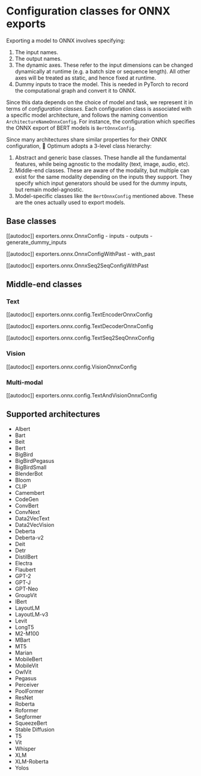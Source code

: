 <!--Copyright 2022 The HuggingFace Team. All rights reserved.

Licensed under the Apache License, Version 2.0 (the "License"); you may not use this file except in compliance with
the License. You may obtain a copy of the License at

http://www.apache.org/licenses/LICENSE-2.0

Unless required by applicable law or agreed to in writing, software distributed under the License is distributed on
an "AS IS" BASIS, WITHOUT WARRANTIES OR CONDITIONS OF ANY KIND, either express or implied. See the License for the
specific language governing permissions and limitations under the License.
-->

# Configuration classes for ONNX exports

Exporting a model to ONNX involves specifying:
1. The input names.
2. The output names.
3. The dynamic axes. These refer to the input dimensions can be changed dynamically at runtime (e.g. a batch size or sequence length).
All other axes will be treated as static, and hence fixed at runtime.
4. Dummy inputs to trace the model. This is needed in PyTorch to record the computational graph and convert it to ONNX.

Since this data depends on the choice of model and task, we represent it in terms of _configuration classes_. Each configuration class is associated with
a specific model architecture, and follows the naming convention `ArchitectureNameOnnxConfig`. For instance, the configuration which specifies the ONNX
export of BERT models is `BertOnnxConfig`.

Since many architectures share similar properties for their ONNX configuration, 🤗 Optimum adopts a 3-level class hierarchy:
1. Abstract and generic base classes. These handle all the fundamental features, while being agnostic to the modality (text, image, audio, etc).
2. Middle-end classes. These are aware of the modality, but multiple can exist for the same modality depending on the inputs they support.
They specify which input generators should be used for the dummy inputs, but remain model-agnostic.
3. Model-specific classes like the `BertOnnxConfig` mentioned above. These are the ones actually used to export models.


## Base classes

[[autodoc]] exporters.onnx.OnnxConfig
    - inputs
    - outputs
    - generate_dummy_inputs

[[autodoc]] exporters.onnx.OnnxConfigWithPast
    - with_past

[[autodoc]] exporters.onnx.OnnxSeq2SeqConfigWithPast

## Middle-end classes

### Text

[[autodoc]] exporters.onnx.config.TextEncoderOnnxConfig

[[autodoc]] exporters.onnx.config.TextDecoderOnnxConfig

[[autodoc]] exporters.onnx.config.TextSeq2SeqOnnxConfig


### Vision

[[autodoc]] exporters.onnx.config.VisionOnnxConfig


### Multi-modal

[[autodoc]] exporters.onnx.config.TextAndVisionOnnxConfig

## Supported architectures

- Albert
- Bart
- Beit
- Bert
- BigBird
- BigBirdPegasus
- BigBirdSmall
- BlenderBot
- Bloom
- CLIP
- Camembert
- CodeGen
- ConvBert
- ConvNext
- Data2VecText
- Data2VecVision
- Deberta
- Deberta-v2
- Deit
- Detr
- DistilBert
- Electra
- Flaubert
- GPT-2
- GPT-J
- GPT-Neo
- GroupVit
- IBert
- LayoutLM
- LayoutLM-v3
- Levit
- LongT5
- M2-M100
- MBart
- MT5
- Marian
- MobileBert
- MobileVit
- OwlVit
- Pegasus
- Perceiver
- PoolFormer
- ResNet
- Roberta
- Roformer
- Segformer
- SqueezeBert
- Stable Diffusion
- T5
- Vit
- Whisper
- XLM
- XLM-Roberta
- Yolos
